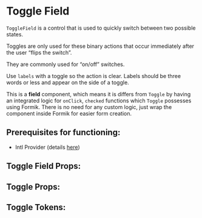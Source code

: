 


# Toggle Field

`ToggleField` is a control that is used to quickly switch between two possible states.

Toggles are only used for these binary actions that occur immediately after the user “flips the switch”.

They are commonly used for “on/off” switches.

Use `labels` with a toggle so the action is clear. Labels should be three words or less and appear on the side of a toggle.

This is a **field** component, which means it is differs from `Toggle` by having an integrated logic for `onClick`, `checked`
functions which `Toggle` possesses using Formik. There is no need for any custom logic, just wrap the component inside Formik for easier form creation.

## **Prerequisites for functioning**:
 - Intl Provider (details [here](/docs/component-library-intl-intl--basic))

<Stories includePrimary={true} />

## Toggle Field Props:

<ArgsTable of={ToggleField} />

## Toggle Props:

<ArgsTable of={Toggle} />

## Toggle Tokens:
<ThemeTokens component="Toggle"/>

